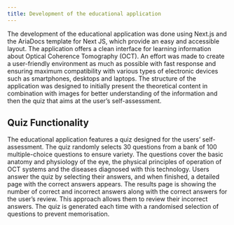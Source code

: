 ```yaml
---
title: Development of the educational application
---
```


The development of the educational application was done using Next.js and the AriaDocs template for Next JS, which provide an easy and accessible layout. The application offers a clean interface for learning information about Optical Coherence Tomography (OCT). An effort was made to create a user-friendly environment as much as possible with fast response and ensuring maximum compatibility with various types of electronic devices such as smartphones, desktops and laptops. The structure of the application was designed to initially present the theoretical content in combination with images for better understanding of the information and then the quiz that aims at the user’s self-assessment.

## Quiz Functionality

The educational application features a quiz designed for the users’ self-assessment. The quiz randomly selects 30 questions from a bank of 100 multiple-choice questions to ensure variety. The questions cover the basic anatomy and physiology of the eye, the physical principles of operation of OCT systems and the diseases diagnosed with this technology. Users answer the quiz by selecting their answers, and when finished, a detailed page with the correct answers appears. The results page is showing the number of correct and incorrect answers along with the correct answers for the user’s review. This approach allows them to review their incorrect answers. The quiz is generated each time with a randomised selection of questions to prevent memorisation.
